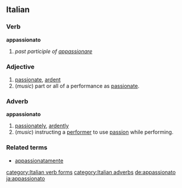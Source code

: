 ==Italian==
===Verb===
'''appassionato'''

# ''past participle of [[appassionare]]''
 
===Adjective===
{{it-adj|appassionat}}

# [[passionate]], [[ardent]]
# (''music'') part or all of a performance as [[passionate]].

===Adverb===
'''appassionato'''

# [[passionately]], [[ardently]]
# (''music'') instructing a [[performer]] to use [[passion]] while performing.

===Related terms===
*[[appassionatamente]]

[[category:Italian verb forms]]
[[category:Italian adverbs]]
[[de:appassionato]]
[[ja:appassionato]]